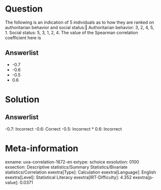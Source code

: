 Question
========

The following is an indication of 5 individuals as to how they are ranked on authoritarian behavior and social status:‖ Authoritarian behavior: 3, 2, 4, 5, 1. Social status: 5, 3, 1, 2, 4. The value of the Spearman correlation coefficient here is

Answerlist
----------

* -0.7
* -0.6
* -0.5
* 0.6

Solution
========

Answerlist
----------

-0.7: Incorrect
-0.6: Correct
-0.5: Incorrect
* 0.6: Incorrect

Meta-information
================
exname: uva-correlation-1672-en
extype: schoice
exsolution: 0100
exsection: Descriptive statistics/Summary Statistics/Bivariate statistics/Correlation
exextra[Type]: Calculation
exextra[Language]: English
exextra[Level]: Statistical Literacy
exextra[IRT-Difficulty]: 4.352
exextra[p-value]: 0.0371
